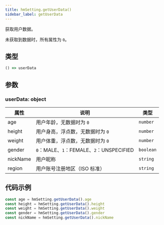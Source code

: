 ```yaml
---
title: hmSetting.getUserData()
sidebar_label: getUserData
---
```


获取用户数据。

未获取到数据时，所有属性为 `0`。

## 类型

```ts
() => userData
```

## 参数

### userData: object

| 属性     | 说明                                     | 类型      |
| -------- | ---------------------------------------- | --------- |
| age      | 用户年龄，无数据时为 `0`                 | `number`  |
| height   | 用户身高，浮点数，无数据时为 `0`         | `number`  |
| weight   | 用户体重，浮点数，无数据时为 `0`         | `number`  |
| gender   | `0`：MALE、`1`：FEMALE、`2`：UNSPECIFIED | `boolean` |
| nickName | 用户昵称                                 | `string`  |
| region   | 用户账号注册地区（ISO 标准）             | `string`  |

## 代码示例

```js
const age = hmSetting.getUserData().age
const height = hmSetting.getUserData().height
const weight = hmSetting.getUserData().weight
const gender = hmSetting.getUserData().gender
const nickName = hmSetting.getUserData().nickName
```
